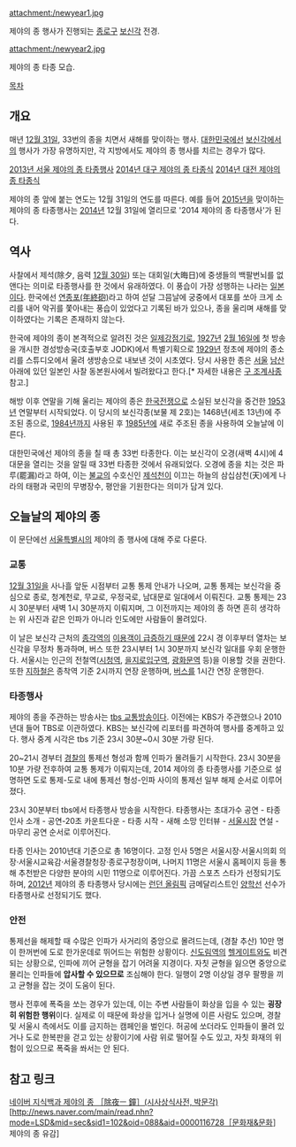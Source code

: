 attachment:/newyear1.jpg

제야의 종 행사가 진행되는 [[종로구]] [[보신각]] 전경.

attachment:/newyear2.jpg

제야의 종 타종 모습.

[[목차]]

== 개요 ==
매년 [[12월 31일]], 33번의 종을 치면서 새해를 맞이하는 행사. [[대한민국]]에선 [[보신각]]에서의 행사가 가장 유명하지만, 각 지방에서도 제야의 종 행사를 치르는 경우가 많다.

[https://www.youtube.com/watch?v=a6SIFKgwjlM 2013년 서울 제야의 종 타종행사]
[https://www.youtube.com/watch?v=iLs2GFsICPg 2014년 대구 제야의 종 타종식]
[https://www.youtube.com/watch?v=gdaRoNS5ChI 2014년 대전 제야의 종 타종식]

제야의 종 앞에 붙는 연도는 12월 31일의 연도를 따른다. 예를 들어 [[2015년]]을 맞이하는 제야의 종 타종행사는 [[2014년]] 12월 31일에 열리므로 '2014 제야의 종 타종행사'가 된다.

== 역사 ==
사찰에서 제석(除夕, 음력 [[12월 30일]]) 또는 대회일(大晦日)에 중생들의 백팔번뇌를 없앤다는 의미로 타종행사를 한 것에서 유래하였다. 이 풍습이 가장 성행하는 나라는 [[일본]]이다. 한국에선 [http://terms.naver.com/entry.nhn?docId=1012575&cid=50221&categoryId=50233 연종포(年終砲)]라고 하여 섣달 그믐날에 궁중에서 대포를 쏘아 크게 소리를 내어 악귀를 쫓아내는 풍습이 있었다고 기록된 바가 있으나, 종을 울리며 새해를 맞이하였다는 기록은 존재하지 않는다.

한국에 제야의 종이 본격적으로 알려진 것은 [[일제강점기]]로, [[1927년]] [[2월 16일]]에 첫 방송을 개시한 경성방송국(호출부호 JODK)에서 특별기획으로 [[1929년]] 정초에 제야의 종소리를 스튜디오에서 울려 생방송으로 내보낸 것이 시초였다. 당시 사용한 종은 [[서울]] [[남산]] 아래에 있던 일본인 사찰 동본원사에서 빌려왔다고 한다.[* 자세한 내용은 [[구 조계사종]] 참고.]

해방 이후 연말을 기해 울리는 제야의 종은 [[한국전쟁]]으로 소실된 보신각을 중건한 [[1953년]] 연말부터 시작되었다. 이 당시의 보신각종(보물 제 2호)는 1468년(세조 13년)에 주조된 종으로, [[1984년]]까지 사용된 후 [[1985년]]에 새로 주조된 종을 사용하여 오늘날에 이른다.

대한민국에선 제야의 종을 칠 때 총 33번 타종한다. 이는 보신각이 오경(새벽 4시)에 4대문을 열리는 것을 알릴 때 33번 타종한 것에서 유래되었다. 오경에 종을 치는 것은 파루(罷漏)라고 하여, 이는 [[불교]]의 수호신인 [[제석천]]이 이끄는 하늘의 삼십삼천(天)에게 나라의 태평과 국민의 무병장수, 평안을 기원한다는 의미가 담겨 있다.

== 오늘날의 제야의 종 ==
이 문단에선 [[서울특별시]]의 제야의 종 행사에 대해 주로 다룬다.
=== 교통 ===
[[12월 31일]]을 사나흘 앞둔 시점부터 교통 통제 안내가 나오며, 교통 통제는 보신각을 중심으로 종로, 청계천로, 무교로, 우정국로, 남대문로 일대에서 이뤄진다. 교통 통제는 23시 30분부터 새벽 1시 30분까지 이뤄지며, 그 이전까지는 제야의 종 하면 흔히 생각하는 위 사진과 같은 인파가 아니라 인도에만 사람들이 몰려있다.

이 날은 보신각 근처의 [[종각역]]의 [[일시적으로 이용객이 증가하는 역|이용객이 급증하기 때문에]] 22시 경 이후부터 열차는 보신각을 무정차 통과하며, 버스 또한 23시부터 1시 30분까지 보신각 일대를 우회 운행한다. 서울시는 인근의 전철역([[시청역(서울)|시청역]], [[을지로입구역]], [[광화문역]] 등)을 이용할 것을 권한다. 또한 [[지하철]]은 종착역 기준 2시까지 연장 운행하며, [[버스]]를 1시간 연장 운행한다.

=== 타종행사 ===
제야의 종을 주관하는 방송사는 [[tbs 교통방송]]이다. 이전에는 KBS가 주관했으나 2010년대 들어 TBS로 이관하였다. KBS는 보신각에 리포터를 파견하여 행사를 중계하고 있다. 행사 중계 시각은 tbs 기준 23시 30분~0시 30분 가량 된다.

20~21시 경부터 [[경찰]]의 통제선 형성과 함께 인파가 몰려들기 시작한다. 23시 30분을 10분 가량 전후하여 교통 통제가 이뤄지는데, 2014 제야의 종 타종행사를 기준으로 설명하면 도로 통제-도로 내에 통제선 형성-인파 사이의 통제선 일부 해제 순서로 이루어졌다.

23시 30분부터 tbs에서 타종행사 방송을 시작한다. 타종행사는 초대가수 공연 - 타종인사 소개 - 공연-20초 카운트다운 - 타종 시작 - 새해 소망 인터뷰 - [[서울시장]] 연설 - 마무리 공연 순서로 이루어진다.

타종 인사는 2010년대 기준으로 총 16명이다. 고정 인사 5명은 서울시장·서울시의회 의장·서울시교육감·서울경찰청장·종로구청장이며, 나머지 11명은 서울시 홈페이지 등을 통해 추천받은 다양한 분야의 시민 11명으로 이루어진다. 가끔 스포츠 스타가 선정되기도 하며, [[2012년]] 제야의 종 타종행사 당시에는 [[2012 런던 올림픽|런던 올림픽]] 금메달리스트인 [[양학선]] 선수가 타종행사로 선정되기도 했다.

=== 안전 ===
통제선을 해제할 때 수많은 인파가 사거리의 중앙으로 몰려드는데, (경찰 추산) 10만 명이 한꺼번에 도로 한가운데로 뛰어드는 위험한 상황이다. [[신도림역]]의 [[헬게이트]]와도 비견되는 상황으로, 인파에 끼어 균형을 잡기 어려울 지경이다. 자칫 균형을 잃으면 중앙으로 몰리는 인파들에 '''압사할 수 있으므로''' 조심해야 한다. 일행이 2명 이상일 경우 팔짱을 끼고 균형을 잡는 것이 도움이 된다.

행사 전후에 폭죽을 쏘는 경우가 있는데, 이는 주변 사람들이 화상을 입을 수 있는 '''굉장히 위험한 행위'''이다. 실제로 이 때문에 화상을 입거나 실명에 이른 사람도 있으며, 경찰 및 서울시 측에서도 이를 금지하는 캠페인을 벌인다. 허공에 쏘더라도 인파들이 몰려 있거나 도로 한복판을 걷고 있는 상황이기에 사람 위로 떨어질 수도 있고, 자칫 화재의 위험이 있으므로 폭죽을 쏴서는 안 된다.

== 참고 링크 ==

[http://terms.naver.com/entry.nhn?docId=71991&cid=43667&categoryId=43667 네이버 지식백과 제야의 종 ［除夜ㅡ 鐘］(시사상식사전, 박문각)]
[http://news.naver.com/main/read.nhn?mode=LSD&mid=sec&sid1=102&oid=088&aid=0000116728［문화재&문화］ 제야의 종 유감]
